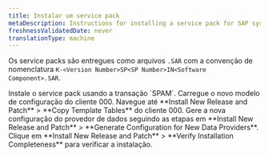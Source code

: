 ```yaml
---
title: Instalar um service pack
metaDescription: Instructions for installing a service pack for SAP systems.
freshnessValidatedDate: never
translationType: machine
---
```


Os service packs são entregues como arquivos `.SAR` com a convenção de nomenclatura `K-<Version Number>SP<SP Number>IN<Software Component>.SAR`.

<Steps>
  <Step>
    Instale o service pack usando a transação `SPAM`.
  </Step>

  <Step>
    Carregue o novo modelo de configuração do cliente 000.
  </Step>

  <Step>
    Navegue até **Install New Release and Patch** &gt; **Copy Template Tables** do cliente 000.
  </Step>

  <Step>
    Gere a nova configuração do provedor de dados seguindo as etapas em **Install New Release and Patch** &gt; **Generate Configuration for New Data Providers**.
  </Step>

  <Step>
    Clique em **Install New Release and Patch** &gt; **Verify Installation Completeness** para verificar a instalação.
  </Step>
</Steps>